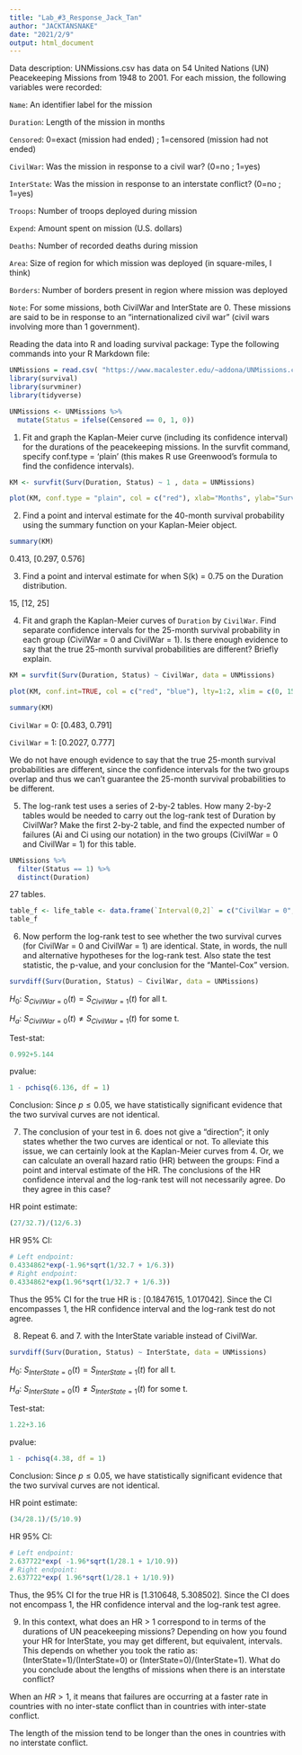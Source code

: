 ```yaml
---
title: "Lab_#3_Response_Jack_Tan"
author: "JACKTANSNAKE"
date: "2021/2/9"
output: html_document
---
```


Data description: UNMissions.csv has data on 54 United Nations (UN) Peacekeeping Missions from 1948 to 2001. For each mission, the following variables were recorded:

`Name`: An identifier label for the mission

`Duration`: Length of the mission in months

`Censored`: 0=exact (mission had ended) ; 1=censored (mission had not ended)

`CivilWar`: Was the mission in response to a civil war? (0=no ; 1=yes)

`InterState`: Was the mission in response to an interstate conflict? (0=no ; 1=yes)

`Troops`: Number of troops deployed during mission

`Expend`: Amount spent on mission (U.S. dollars)

`Deaths`: Number of recorded deaths during mission

`Area`: Size of region for which mission was deployed (in square-miles, I think)

`Borders`: Number of borders present in region where mission was deployed

`Note`: For some missions, both CivilWar and InterState are 0. These missions are said to be in response to an “internationalized civil war” (civil wars involving more than 1 government).

Reading the data into R and loading survival package: Type the following commands into your R Markdown file:

```r
UNMissions = read.csv( "https://www.macalester.edu/~addona/UNMissions.csv")
library(survival)
library(survminer)
library(tidyverse)
```

```r
UNMissions <- UNMissions %>%
  mutate(Status = ifelse(Censored == 0, 1, 0))
```

1. Fit and graph the Kaplan-Meier curve (including its confidence interval) for the durations of the peacekeeping missions. In the survfit command, specify conf.type = ‘plain’ (this makes R use Greenwood’s formula to find the confidence intervals).

```r
KM <- survfit(Surv(Duration, Status) ~ 1 , data = UNMissions)
```

```r
plot(KM, conf.type = "plain", col = c("red"), xlab="Months", ylab="Survival", xlim = c(0, 150))
```

2. Find a point and interval estimate for the 40-month survival probability using the summary function on your Kaplan-Meier object.

```r
summary(KM)
```

0.413, [0.297, 0.576]

3. Find a point and interval estimate for when S(k) = 0.75 on the Duration distribution.

15, [12, 25]

4. Fit and graph the Kaplan-Meier curves of `Duration` by `CivilWar`. Find separate confidence intervals for the 25-month survival probability in each group (CivilWar = 0 and CivilWar = 1). Is there enough evidence to say that the true 25-month survival probabilities are different? Briefly explain.

```r
KM = survfit(Surv(Duration, Status) ~ CivilWar, data = UNMissions)

plot(KM, conf.int=TRUE, col = c("red", "blue"), lty=1:2, xlim = c(0, 150))
```

```r
summary(KM)
```

`CivilWar` = 0:
[0.483, 0.791]

`CivilWar` = 1:
[0.2027, 0.777]

We do not have enough evidence to say that the true 25-month survival probabilities are different, since the confidence intervals for the two groups overlap and thus we can't guarantee the 25-month survival probabilities to be different.

5. The log-rank test uses a series of 2-by-2 tables. How many 2-by-2 tables would be needed to carry out the log-rank test of Duration by CivilWar? Make the first 2-by-2 table, and find the expected number of failures (Ai and Ci using our notation) in the two groups (CivilWar = 0 and CivilWar = 1) for this table.

```r
UNMissions %>%
  filter(Status == 1) %>%
  distinct(Duration)
```

27 tables.

```r
table_f <- life_table <- data.frame(`Interval(0,2]` = c("CivilWar = 0", "CivilWar = 1", "Total"), Failed = c(1, 0, 1), `Didn't Fail` = c(38, 15, 53), Total = c(39, 15, 54))
table_f
```

6. Now perform the log-rank test to see whether the two survival curves (for CivilWar = 0 and CivilWar = 1) are identical. State, in words, the null and alternative hypotheses for the log-rank test. Also state the test statistic, the p-value, and your conclusion for the “Mantel-Cox” version.

```r
survdiff(Surv(Duration, Status) ~ CivilWar, data = UNMissions)
```

$H_0$: $S_{CivilWar = 0}(t) = S_{CivilWar = 1}(t)$ for all t.

$H_a$: $S_{CivilWar = 0}(t) \neq S_{CivilWar = 1}(t)$ for some t.

Test-stat: 

```r
0.992+5.144
```

pvalue: 

```r
1 - pchisq(6.136, df = 1)
```

Conclusion: Since $p \leq 0.05$, we have statistically significant evidence that the two survival curves are not identical.

7. The conclusion of your test in 6. does not give a “direction”; it only states whether the two curves are identical or not. To alleviate this issue, we can certainly look at the Kaplan-Meier curves from 4. Or, we can calculate an overall hazard ratio (HR) between the groups: Find a point and interval estimate of the HR. The conclusions of the HR confidence interval and the log-rank test will not necessarily agree. Do they agree in this case?

HR point estimate:

```r
(27/32.7)/(12/6.3)
```

HR 95% CI:

```r
# Left endpoint:
0.4334862*exp(-1.96*sqrt(1/32.7 + 1/6.3))
# Right endpoint:
0.4334862*exp(1.96*sqrt(1/32.7 + 1/6.3))
```

Thus the 95% CI for the true HR is : [0.1847615, 1.017042]. Since the CI encompasses 1, the HR confidence interval and the log-rank test do not agree.

8. Repeat 6. and 7. with the InterState variable instead of CivilWar.

```r
survdiff(Surv(Duration, Status) ~ InterState, data = UNMissions)
```

$H_0$: $S_{InterState = 0}(t) = S_{InterState = 1}(t)$ for all t.

$H_a$: $S_{InterState = 0}(t) \neq S_{InterState = 1}(t)$ for some t.

Test-stat: 

```r
1.22+3.16
```

pvalue: 

```r
1 - pchisq(4.38, df = 1)
```

Conclusion: Since $p \leq 0.05$, we have statistically significant evidence that the two survival curves are not identical.

HR point estimate:

```r
(34/28.1)/(5/10.9)
```

HR 95% CI:

```r
# Left endpoint:
2.637722*exp( -1.96*sqrt(1/28.1 + 1/10.9))
# Right endpoint:
2.637722*exp( 1.96*sqrt(1/28.1 + 1/10.9))
```

Thus, the 95% CI for the true HR is [1.310648, 5.308502]. Since the CI does not encompass 1, the HR confidence interval and the log-rank test agree.

9. In this context, what does an HR > 1 correspond to in terms of the durations of UN peacekeeping missions? Depending on how you found your HR for InterState, you may get different, but equivalent, intervals. This depends on whether you took the ratio as: (InterState=1)/(InterState=0) or (InterState=0)/(InterState=1). What do you conclude about the lengths of missions when there is an interstate conflict?

When an $HR > 1$, it means that failures are occurring at a faster rate in countries with no inter-state conflict than in countries with inter-state conflict.

The length of the mission tend to be longer than the ones in countries with no interstate conflict.